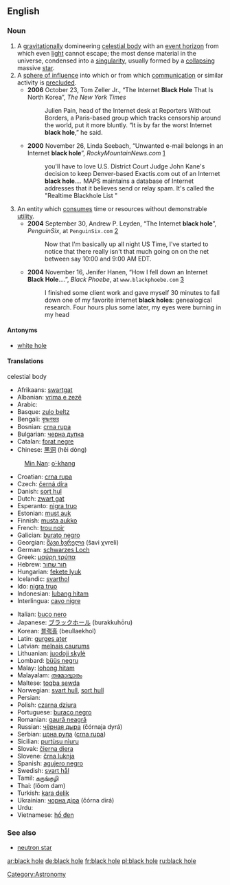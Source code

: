 {{wikipedia}}
==English==

===Noun===
{{en-noun|sg=[[black]] [[hole]]}}
# A [[gravitation]]ally domineering [[celestial body]] with an [[event horizon]] from which even [[light]] cannot escape; the most dense material in the universe, condensed into a [[singularity]], usually formed by a [[collapse|collapsing]] massive [[star]].
# A [[sphere of influence]] into which or from which [[communication]] or similar activity is [[preclude]]d.
#*'''2006''' October 23, Tom Zeller Jr., “The Internet '''Black Hole''' That Is North Korea”, ''The New York Times''
#*: Julien Pain, head of the Internet desk at Reporters Without Borders, a Paris-based group which tracks censorship around the world, put it more bluntly. “It is by far the worst Internet '''black hole''',” he said.
#*'''2000''' November 26, Linda Seebach, “Unwanted e-mail belongs in an Internet '''black hole'''”, ''RockyMountainNews.com'' [http://rockymountainnews.com/seebach/1126seeba.shtml]
#*:you'll have to love U.S. District Court Judge John Kane's decision to keep Denver-based Exactis.com out of an Internet '''black hole'''.''...'' MAPS maintains a database of Internet addresses that it believes send or relay spam. It's called the "Realtime Blackhole List<!--,-->"
# An entity which [[consume]]s time or resources without demonstrable [[utility]].
#*'''2004''' September 30, Andrew P. Leyden, “The Internet '''black hole'''”, ''PenguinSix'', at <tt>PenguinSix.com</tt> [http://www.penguinsix.com/blog/archives/2004/09/the_internet_bl.html]
#*: Now that I'm basically up all night US Time, I've started to notice that there really isn't that much going on on the net between say 10:00 and 9:00 AM EDT.
#*'''2004''' November 16, Jenifer Hanen, “How I fell down an Internet '''Black Hole'''....”, ''Black Phoebe'', at <tt>www.blackphoebe.com</tt> [http://www.blackphoebe.com/msjen/archives/2004/11/how_i_fell_down.html]
#*:I finished some client work and gave myself 30 minutes to fall down one of my favorite internet '''black holes''': genealogical research. Four hours plus some later, my eyes were burning in my head

====Antonyms====
*[[white hole]]

====Translations====
;celestial body
{{top}}
*Afrikaans: [[swartgat]]
*Albanian: [[vrima e zezë]]
*Arabic: {{ARchar|[[ثقب أسود]]}} {{m}}
*Basque: [[zulo beltz]]
*Bengali: [[কৃষ্ণগহ্বর]]
*Bosnian: [[crna rupa]] {{f}}
*Bulgarian: [[черна дупка]] {{f}}
*Catalan: [[forat negre]] {{m}}
*Chinese: [[黑洞]] (hēi dòng)
:[[Min Nan]]: [[o͘-khang]]
*Croatian: [[crna rupa]] {{f}}
*Czech: [[černá díra]] {{f}}
*Danish: [[sort hul]]
*Dutch: [[zwart gat]] {{n}}
*Esperanto: [[nigra truo]]
*Estonian: [[must auk]]
*Finnish: [[musta aukko]]
*French: [[trou noir]] {{m}}
*Galician: [[burato negro]] {{m}}
*Georgian: [[შავი ხვრელი]] (šavi χvreli)
*German: [[schwarzes Loch]] {{n}}
*Greek: [[μαύρη τρύπα]] {{f}}
*Hebrew: [[חור שחור]] {{m}}
*Hungarian: [[fekete lyuk]]
*Icelandic: [[svarthol]]
*Ido: [[nigra truo]]
*Indonesian: [[lubang hitam]]
*Interlingua: [[cavo nigre]]
{{mid}}
*Italian: [[buco nero]] {{m}}
*Japanese: [[ブラックホール]] (burakkuhōru)
*Korean: [[블랙홀]] (beullaekhol)
*Latin: [[gurges ater]] {{m}}
*Latvian: [[melnais caurums]]
*Lithuanian: [[juodoji skylė]]
*Lombard: [[büüs negru]]
*Malay: [[lohong hitam]]
*Malayalam: [[തമോദ്വാരം]]
*Maltese: [[toqba sewda]] {{f}}
*Norwegian: [[svart hull]], [[sort hull]]
*Persian: {{FAchar|[[سیاهچاله]]}}
*Polish: [[czarna dziura]] {{f}}
*Portuguese: [[buraco negro]] {{m}}
*Romanian: [[gaură neagră]] {{f}}
*Russian: [[чёрная дыра]] (čórnaja dyrá) {{f}}
*Serbian: [[црна рупа]] ([[crna rupa]]) {{f}}
*Sicilian: [[purtùsu nìuru]] {{m}}
*Slovak: [[čierna diera]] {{f}}
*Slovene: [[črna luknja]] {{f}}
*Spanish: [[agujero negro]] {{m}}
*Swedish: [[svart hål]] {{n}}
*Tamil: [[கருங்குழி]]
*Thai: {{THchar|[[หลุมดำ]]}} (lŏom dam)
*Turkish: [[kara delik]]
*Ukrainian: [[чорна діра]] (čórna dirá) {{f}}
*Urdu: {{URchar|[[ثقب اسود]]}}
*Vietnamese: [[hố đen]]
{{bottom}}

===See also===
*[[neutron star]]

[[Category:Astronomy]]

[[ar:black hole]]
[[de:black hole]]
[[fr:black hole]]
[[pl:black hole]]
[[ru:black hole]]